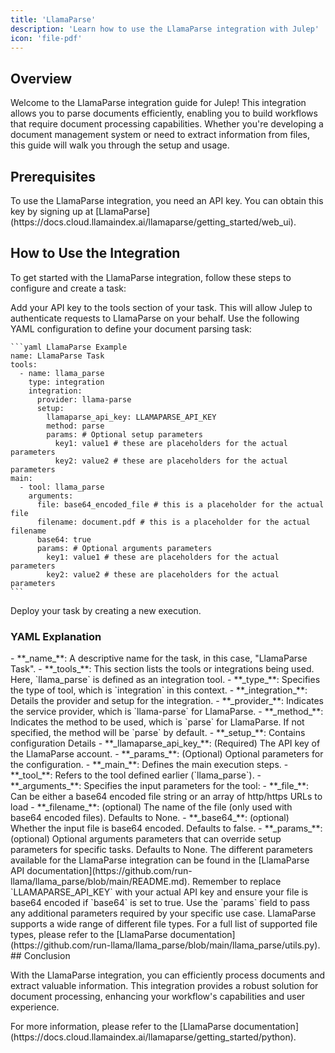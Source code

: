 ```yaml
---
title: 'LlamaParse'
description: 'Learn how to use the LlamaParse integration with Julep'
icon: 'file-pdf'
---
```


## Overview

Welcome to the LlamaParse integration guide for Julep! This integration allows you to parse documents efficiently, enabling you to build workflows that require document processing capabilities. Whether you're developing a document management system or need to extract information from files, this guide will walk you through the setup and usage.

## Prerequisites

<Info type="info" title="API Key Required">
  To use the LlamaParse integration, you need an API key. You can obtain this key by signing up at [LlamaParse](https://docs.cloud.llamaindex.ai/llamaparse/getting_started/web_ui).
</Info>

## How to Use the Integration

To get started with the LlamaParse integration, follow these steps to configure and create a task:

<Steps>
  <Step title="Configure Your API Key">
    Add your API key to the tools section of your task. This will allow Julep to authenticate requests to LlamaParse on your behalf.
  </Step>
  <Step title="Create Task Definition">
    Use the following YAML configuration to define your document parsing task:

    ```yaml LlamaParse Example
    name: LlamaParse Task
    tools:
      - name: llama_parse
        type: integration
        integration:
          provider: llama-parse
          setup:
            llamaparse_api_key: LLAMAPARSE_API_KEY
            method: parse
            params: # Optional setup parameters
              key1: value1 # these are placeholders for the actual parameters
              key2: value2 # these are placeholders for the actual parameters
    main:
      - tool: llama_parse
        arguments:
          file: base64_encoded_file # this is a placeholder for the actual file
          filename: document.pdf # this is a placeholder for the actual filename
          base64: true
          params: # Optional arguments parameters
            key1: value1 # these are placeholders for the actual parameters
            key2: value2 # these are placeholders for the actual parameters
    ```
  </Step>
  <Step title="Run Task">
    Deploy your task by creating a new execution.
  </Step>
</Steps>

### YAML Explanation

<AccordionGroup>
  <Accordion title="Basic Configuration">
    - **_name_**: A descriptive name for the task, in this case, "LlamaParse Task".
    - **_tools_**: This section lists the tools or integrations being used. Here, `llama_parse` is defined as an integration tool.
  </Accordion>

  <Accordion title="Tool Configuration">
    - **_type_**: Specifies the type of tool, which is `integration` in this context.
    - **_integration_**: Details the provider and setup for the integration.
      - **_provider_**: Indicates the service provider, which is `llama-parse` for LlamaParse.
      - **_method_**: Indicates the method to be used, which is `parse` for LlamaParse. If not specified, the method will be `parse` by default.
      - **_setup_**: Contains configuration Details
          - **_llamaparse_api_key_**: (Required) The API key of the LlamaParse account.
          - **_params_**: (Optional) Optional parameters for the configuration.
  </Accordion>

  <Accordion title="Execution Configuration">
    - **_main_**: Defines the main execution steps.
      - **_tool_**: Refers to the tool defined earlier (`llama_parse`).
      - **_arguments_**: Specifies the input parameters for the tool:
        - **_file_**: Can be either a base64 encoded file string or an array of http/https URLs to load
        - **_filename_**: (optional) The name of the file (only used with base64 encoded files). Defaults to None.
        - **_base64_**: (optional) Whether the input file is base64 encoded. Defaults to false.
        - **_params_**: (optional) Optional arguments parameters that can override setup parameters for specific tasks. Defaults to None.
  </Accordion>
</AccordionGroup>

<Callout type="info" title="Additional Parameters">
  The different parameters available for the LlamaParse integration can be found in the [LlamaParse API documentation](https://github.com/run-llama/llama_parse/blob/main/README.md).
</Callout>

<Note>
  Remember to replace `LLAMAPARSE_API_KEY` with your actual API key and ensure your file is base64 encoded if `base64` is set to true. Use the `params` field to pass any additional parameters required by your specific use case.
</Note>
<Note>
  LlamaParse supports a wide range of different file types. For a full list of supported file types, please refer to the [LlamaParse documentation](https://github.com/run-llama/llama_parse/blob/main/llama_parse/utils.py).
</Note>
## Conclusion

With the LlamaParse integration, you can efficiently process documents and extract valuable information. 
This integration provides a robust solution for document processing, enhancing your workflow's capabilities and user experience.

<Tip>
  For more information, please refer to the [LlamaParse documentation](https://docs.cloud.llamaindex.ai/llamaparse/getting_started/python).
</Tip> 